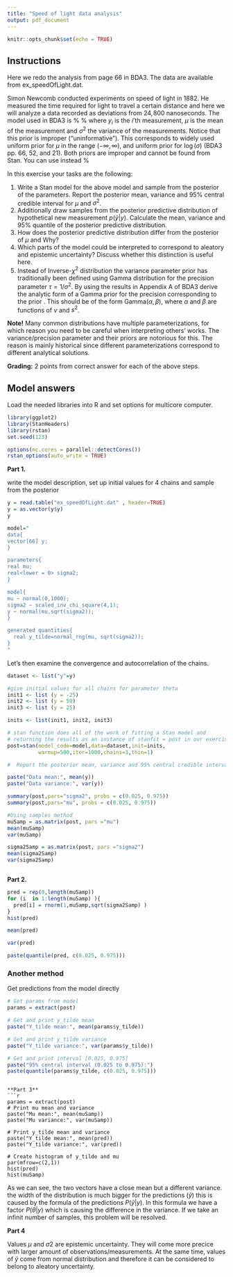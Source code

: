 ```yaml
---
title: "Speed of light data analysis"
output: pdf_document
---
```


```r
knitr::opts_chunk$set(echo = TRUE)
```

## Instructions

Here we redo the analysis from page 66 in BDA3. The data are available from ex_speedOfLight.dat.

Simon Newcomb conducted experiments on speed of light in 1882. He measured the time required for 
light to travel a certain distance and here we will analyze a data recorded as deviations from $24,\!800$
nanoseconds.  The model used in BDA3 is 
%
\begin{align*}
y_i &\sim N(\mu, \sigma^2) \\
p(\mu,\sigma^2) &\propto \sigma^{-2}.
\end{align*}
%
where $y_i$ is the $i$'th measurement, $\mu$ is the mean of the measurement and $\sigma^{2}$ 
the variance of the measurements. Notice that this prior is improper ("uninformative"). 
This corresponds to widely used uniform prior for $\mu$ in the range $(-\infty,\infty)$, and uniform prior for $\log(\sigma)$ (BDA3 pp. 66, 52, and 21). Both priors are improper and 
cannot be found from Stan. 
You can use instead
%
\begin{align}
p(\mu) &\sim N(0,(10^3)^2)\nonumber\\ 
p(\sigma^2) &\sim \text{Inv-}\chi^2(\nu=4,s^2=1)  \label{eq:Inv-chi_prior}
\end{align}

In this exercise your tasks are the following:

 1. Write a Stan model for the above model and sample from the posterior of the parameters. Report the posterior mean, variance and 95\% central credible interval for $\mu$ and $\sigma^2$.
 2. Additionally draw samples from the posterior predictive distribution of hypothetical new measurement $p(\tilde{y}|y)$. Calculate the mean, variance and 95\% quantile of the posterior predictive distribution. 
 3. How does the posterior predictive distribution differ from the posterior 
of $\mu$ and Why? 
 4. Which parts of the model could be interpreted to correspond to aleatory and epistemic uncertainty? Discuss whether this distinction is useful here. 
 5. Instead of Inverse-$\chi^2$ distribution the variance parameter prior has traditionally been defined using Gamma distribution for the precision parameter $\tau=1/\sigma^2$. By using the results in Appendix A of BDA3 derive the analytic form of a Gamma prior for the precision corresponding to the prior \eqref{eq:Inv-chi_prior}. This should be of the form $\text{Gamma}(\alpha,\beta)$, where $\alpha$ and $\beta$ are functions of $\nu$ and $s^2$.

**Note!** Many common distributions have multiple parameterizations, for which 
reason you need to be careful when interpreting others' works. The 
variance/precision parameter and their priors are notorious for this. The reason 
is mainly historical since different parameterizations correspond to different 
analytical solutions.

**Grading:** 2 points from correct answer for each of the above steps.

## Model answers


Load the needed libraries into R and set options for multicore computer.
```r
library(ggplot2)
library(StanHeaders)
library(rstan)
set.seed(123)

options(mc.cores = parallel::detectCores())
rstan_options(auto_write = TRUE)
```

**Part 1. **

write the model description, set up initial values for 4 chains and sample from the posterior

```r
y = read.table("ex_speedOfLight.dat" , header=TRUE)
y = as.vector(y$y)
y
```

```r
model="
data{
vector[66] y;
}

parameters{
real mu;
real<lower = 0> sigma2;
}

model{
mu ~ normal(0,1000);
sigma2 ~ scaled_inv_chi_square(4,1);
y ~ normal(mu,sqrt(sigma2));
}

generated quantities{
  real y_tilde=normal_rng(mu, sqrt(sigma2));
}
"

```

Let's then examine the convergence and autocorrelation of the chains.
```r

dataset <- list("y"=y)

#give initial values for all chains for parameter theta
init1 <- list (y = -25)
init2 <- list (y = 50)
init3 <- list (y = 25)

inits <- list(init1, init2, init3) 

# stan function does all of the work of fitting a Stan model and 
# returning the results as an instance of stanfit = post in our exercises.
post=stan(model_code=model,data=dataset,init=inits,
          warmup=500,iter=1000,chains=3,thin=1)

```
```r

#  Report the posterior mean, variance and 95% central credible interval for

paste("Data mean:", mean(y))
paste("Data variance:", var(y))

summary(post,pars="sigma2", probs = c(0.025, 0.975))
summary(post,pars="mu", probs = c(0.025, 0.975))

#Using samples method
muSamp = as.matrix(post, pars ="mu")
mean(muSamp)
var(muSamp)

sigma2Samp = as.matrix(post, pars ="sigma2")
mean(sigma2Samp)
var(sigma2Samp)



```

**Part 2.**
```r
pred = rep(0,length(muSamp))
for (i  in 1:length(muSamp) ){
  pred[i] = rnorm(1,muSamp,sqrt(sigma2Samp) )     
}
hist(pred)
```
```r
mean(pred)
```
```r
var(pred)
```
```r
paste(quantile(pred, c(0.025, 0.975)))
```

### Another method
Get predictions from the model directly
```r
# Get params from model
params = extract(post)

# Get and print y_tilde mean
paste("Y_tilde mean:", mean(params$y_tilde))

# Get and print y_tilde variance
paste("Y_tilde variance:", var(params$y_tilde))

# Get and print interval [0.025, 0.975]
paste("95% central interval (0.025 to 0.975):") 
paste(quantile(params$y_tilde, c(0.025, 0.975)))
```
```

**Part 3**
```r
params = extract(post)
# Print mu mean and variance
paste("Mu mean:", mean(muSamp))
paste("Mu variance:", var(muSamp))

# Print y_tilde mean and variance
paste("Y_tilde mean:", mean(pred))
paste("Y_tilde variance:", var(pred))

# Create histogram of y_tilde and mu
par(mfrow=c(2,1))
hist(pred)
hist(muSamp)
```

As we can see, the two vectors have a close mean but a different variance. the width of the distribution is much bigger for the predictions ($\tilde{y}$) this is caused by the formula of the predictions $P(\tilde{y}|y)$. In this formula we have a factor $P(\theta|y)$ which is causing the difference in the variance. If we take an infinit number of samples, this problem will be resolved.

**Part 4**

Values $\mu$ and $\sigma2$ are epistemic uncertainty. They will come more precice with larger amount of observations/measurements. At the same
time, values of $\tilde{y}$ come from normal distribution and therefore it can be considered to belong to aleatory
uncertainty.


